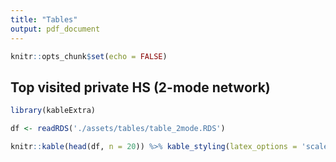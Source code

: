 ```yaml
---
title: "Tables"
output: pdf_document
---
```


```r
knitr::opts_chunk$set(echo = FALSE)
```

## Top visited private HS (2-mode network)

```r
library(kableExtra)

df <- readRDS('./assets/tables/table_2mode.RDS')

knitr::kable(head(df, n = 20)) %>% kable_styling(latex_options = 'scale_down')
```
